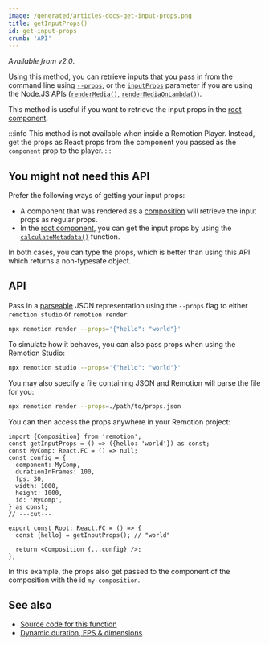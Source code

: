 ```yaml
---
image: /generated/articles-docs-get-input-props.png
title: getInputProps()
id: get-input-props
crumb: 'API'
---
```


_Available from v2.0_.

Using this method, you can retrieve inputs that you pass in from the command line using [`--props`](/docs/cli), or the [`inputProps`](/docs/ssr) parameter if you are using the Node.JS APIs ([`renderMedia()`](/docs/renderer/render-media), [`renderMediaOnLambda()`](/docs/lambda/render-media-on-lambda)).

This method is useful if you want to retrieve the input props in the [root component](/docs/terminology/root-file).

:::info
This method is not available when inside a Remotion Player. Instead, get the props as React props from the component you passed as the `component` prop to the player.
:::

## You might not need this API

Prefer the following ways of getting your input props:

- A component that was rendered as a [composition](/docs/composition) will retrieve the input props as regular props.
- In the [root component](/docs/terminology/root-file), you can get the input props by using the [`calculateMetadata()`](/docs/calculate-metadata) function.

In both cases, you can type the props, which is better than using this API which returns a non-typesafe object.

## API

Pass in a [parseable](/docs/cli) JSON representation using the `--props` flag to either `remotion studio` or `remotion render`:

```bash
npx remotion render --props='{"hello": "world"}'
```

To simulate how it behaves, you can also pass props when using the Remotion Studio:

```bash
npx remotion studio --props='{"hello": "world"}'
```

You may also specify a file containing JSON and Remotion will parse the file for you:

```bash
npx remotion render --props=./path/to/props.json
```

You can then access the props anywhere in your Remotion project:

```tsx twoslash {3}
import {Composition} from 'remotion';
const getInputProps = () => ({hello: 'world'}) as const;
const MyComp: React.FC = () => null;
const config = {
  component: MyComp,
  durationInFrames: 100,
  fps: 30,
  width: 1000,
  height: 1000,
  id: 'MyComp',
} as const;
// ---cut---

export const Root: React.FC = () => {
  const {hello} = getInputProps(); // "world"

  return <Composition {...config} />;
};
```

In this example, the props also get passed to the component of the composition with the id `my-composition`.

## See also

- [Source code for this function](https://github.com/remotion-dev/remotion/blob/main/packages/core/src/config/input-props.ts)
- [Dynamic duration, FPS & dimensions](/docs/dynamic-metadata)
